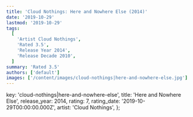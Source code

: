 ```yaml
---
title: 'Cloud Nothings: Here and Nowhere Else (2014)'
date: '2019-10-29'
lastmod: '2019-10-29'
tags:
  [
    'Artist Cloud Nothings',
    'Rated 3.5',
    'Release Year 2014',
    'Release Decade 2010',
  ]
summary: 'Rated 3.5'
authors: ['default']
images: ['/content/images/cloud-nothings|here-and-nowhere-else.jpg']
---
```


  key: 'cloud-nothings|here-and-nowhere-else',
  title: 'Here and Nowhere Else',
  release_year: 2014,
  rating: 7,
  rating_date: '2019-10-29T00:00:00.000Z',
  artist: 'Cloud Nothings',
};

<MusicRating data={data} />
